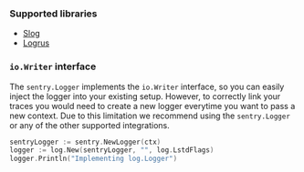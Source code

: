 ### Supported libraries

- [Slog](/platforms/go/guides/slog)
- [Logrus](/platforms/go/guides/logrus)

### `io.Writer` interface

The `sentry.Logger` implements the `io.Writer` interface, so you can easily inject the logger into your existing setup. However, to correctly
link your traces you would need to create a new logger everytime you want to pass a new context. Due to this limitation we recommend using the
`sentry.Logger` or any of the other supported integrations.

```go
sentryLogger := sentry.NewLogger(ctx)
logger := log.New(sentryLogger, "", log.LstdFlags)
logger.Println("Implementing log.Logger")
```

